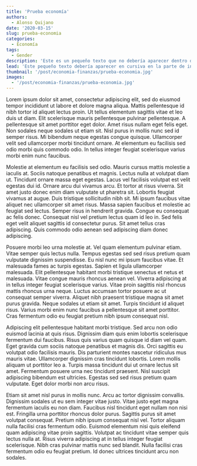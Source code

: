 ```yaml
---
title: 'Prueba economía'
authors: 
  - Alonso Quijano
date: '2020-03-15'
slug: prueba-economia
categories:
  - Economía
tags:
  - Gender
description: 'Este es un pequeño texto que no debería aparecer dentro del post, sino afuera en la página de inicio'
lead: 'Este pequeño texto debería aparecer en cursiva en la parte de inicio'
thumbnail: '/post/economia-finanzas/prueba-economia.jpg'
images: 
  - '/post/economia-finanzas/prueba-economia.jpg'
---
```


Lorem ipsum dolor sit amet, consectetur adipiscing elit, sed do eiusmod tempor incididunt ut labore et dolore magna aliqua. Mattis pellentesque id nibh tortor id aliquet lectus proin. Ut tellus elementum sagittis vitae et leo duis ut diam. Elit scelerisque mauris pellentesque pulvinar pellentesque. A pellentesque sit amet porttitor eget dolor. Amet risus nullam eget felis eget. Non sodales neque sodales ut etiam sit. Nisl purus in mollis nunc sed id semper risus. Mi bibendum neque egestas congue quisque. Ullamcorper velit sed ullamcorper morbi tincidunt ornare. At elementum eu facilisis sed odio morbi quis commodo odio. In tellus integer feugiat scelerisque varius morbi enim nunc faucibus.

Molestie at elementum eu facilisis sed odio. Mauris cursus mattis molestie a iaculis at. Sociis natoque penatibus et magnis. Lectus nulla at volutpat diam ut. Tincidunt ornare massa eget egestas. Lacus vel facilisis volutpat est velit egestas dui id. Ornare arcu dui vivamus arcu. Et tortor at risus viverra. Sit amet justo donec enim diam vulputate ut pharetra sit. Lobortis feugiat vivamus at augue. Duis tristique sollicitudin nibh sit. Mi ipsum faucibus vitae aliquet nec ullamcorper sit amet risus. Massa sapien faucibus et molestie ac feugiat sed lectus. Semper risus in hendrerit gravida. Congue eu consequat ac felis donec. Consequat nisl vel pretium lectus quam id leo in. Sed felis eget velit aliquet sagittis id consectetur purus. Sit amet tellus cras adipiscing. Quis commodo odio aenean sed adipiscing diam donec adipiscing.

Posuere morbi leo urna molestie at. Vel quam elementum pulvinar etiam. Vitae semper quis lectus nulla. Tempus egestas sed sed risus pretium quam vulputate dignissim suspendisse. Eu nisl nunc mi ipsum faucibus vitae. Et malesuada fames ac turpis egestas. Sapien et ligula ullamcorper malesuada. Elit pellentesque habitant morbi tristique senectus et netus et malesuada. Vitae congue mauris rhoncus aenean vel. Viverra adipiscing at in tellus integer feugiat scelerisque varius. Vitae proin sagittis nisl rhoncus mattis rhoncus urna neque. Luctus accumsan tortor posuere ac ut consequat semper viverra. Aliquet nibh praesent tristique magna sit amet purus gravida. Neque sodales ut etiam sit amet. Turpis tincidunt id aliquet risus. Varius morbi enim nunc faucibus a pellentesque sit amet porttitor. Cras fermentum odio eu feugiat pretium nibh ipsum consequat nisl.

Adipiscing elit pellentesque habitant morbi tristique. Sed arcu non odio euismod lacinia at quis risus. Dignissim diam quis enim lobortis scelerisque fermentum dui faucibus. Risus quis varius quam quisque id diam vel quam. Eget gravida cum sociis natoque penatibus et magnis dis. Orci sagittis eu volutpat odio facilisis mauris. Dis parturient montes nascetur ridiculus mus mauris vitae. Ullamcorper dignissim cras tincidunt lobortis. Lorem mollis aliquam ut porttitor leo a. Turpis massa tincidunt dui ut ornare lectus sit amet. Fermentum posuere urna nec tincidunt praesent. Nisl suscipit adipiscing bibendum est ultricies. Egestas sed sed risus pretium quam vulputate. Eget dolor morbi non arcu risus.

Etiam sit amet nisl purus in mollis nunc. Arcu ac tortor dignissim convallis. Dignissim sodales ut eu sem integer vitae justo. Vitae justo eget magna fermentum iaculis eu non diam. Faucibus nisl tincidunt eget nullam non nisi est. Fringilla urna porttitor rhoncus dolor purus. Sagittis purus sit amet volutpat consequat. Pretium nibh ipsum consequat nisl vel. Tortor aliquam nulla facilisi cras fermentum odio. Euismod elementum nisi quis eleifend quam adipiscing vitae proin sagittis. Volutpat ac tincidunt vitae semper quis lectus nulla at. Risus viverra adipiscing at in tellus integer feugiat scelerisque. Nibh cras pulvinar mattis nunc sed blandit. Nulla facilisi cras fermentum odio eu feugiat pretium. Id donec ultrices tincidunt arcu non sodales.